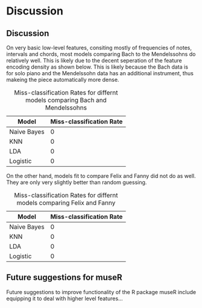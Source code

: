 # Discussion

## Discussion

On very basic low-level features, consiting mostly of frequencies of notes, intervals and chords, most models comparing Bach to the Mendelssohns do relatively well. This is likely due to the decent seperation of the feature encoding density as shown below. This is likely because the Bach data is for solo piano and the Mendelssohn data has an additional instrument, thus makeing the piece automatically more dense. 

\begin{figure}[h]
\centering
\includegraphics[scale = .5]{images/dens.png}
\caption{Distribution of feature of the mean beat density for Bach and Mendelssohn}
\label{subd}
\end{figure}


Model       | Miss-classification Rate
------------|-------------------------
Naive Bayes | 0
KNN         | 0
LDA         | 0
Logistic    | 0

Table: Miss-classification Rates for differnt models comparing Bach and Mendelssohns


On the other hand, models fit to compare Felix and Fanny did not do as well. They are only very slightly better than random guessing. 


Model       | Miss-classification Rate
------------|-------------------------
Naive Bayes | 0
KNN         | 0
LDA         | 0
Logistic    | 0

Table: Miss-classification Rates for differnt models comparing Felix and Fanny



## Future suggestions for museR

Future suggestions to improve functionality of the R package museR include equipping it to deal with higher level features...




